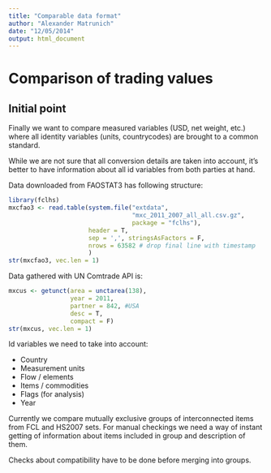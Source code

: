 ```yaml
---
title: "Comparable data format"
author: "Alexander Matrunich"
date: "12/05/2014"
output: html_document
---
```


# Comparison of trading values

## Initial point

Finally we want to compare measured variables (USD, net weight, etc.) where all identity variables (units, countrycodes) are brought to a common standard.

While we are not sure that all conversion details are taken into account, it's better to have information about all id variables from both parties at hand.

Data downloaded from FAOSTAT3 has following structure:
```r
library(fclhs)
mxcfao3 <- read.table(system.file("extdata", 
                                  "mxc_2011_2007_all_all.csv.gz", 
                                  package = "fclhs"), 
                      header = T,
                      sep = ',', stringsAsFactors = F,
                      nrows = 63582 # drop final line with timestamp
                      )
str(mxcfao3, vec.len = 1)
```

Data gathered with UN Comtrade API is:

```r
mxcus <- getunct(area = unctarea(138),
                 year = 2011,
                 partner = 842, #USA
                 desc = T,
                 compact = F)
str(mxcus, vec.len = 1)
```

Id variables we need to take into account:

* Country
* Measurement units
* Flow / elements
* Items / commodities
* Flags (for analysis)
* Year

Currently we compare mutually exclusive groups of interconnected items from FCL and HS2007 sets. For manual checkings we need a way of instant getting of information about items included in group and description of them.

Checks about compatibility have to be done before merging into groups.